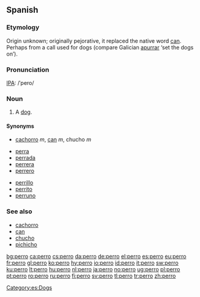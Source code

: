{{see|pero|però}}

==Spanish==

===Etymology===
Origin unknown; originally pejorative, it replaced the native word [[can]].  Perhaps from a call used for dogs (compare Galician [[apurrar]] ‘set the dogs on’).

===Pronunciation===
[[IPA]]: /ˈpero/

===Noun===
{{es-noun-mf|f=perra}}
#A [[dog]]. 

====Synonyms====
*[[cachorro]] ''m'', [[can]] ''m'', chucho ''m''


{{rel-top}}
*[[perra]] {{f}}
*[[perrada]]
*[[perrera]] {{f}}
*[[perrero]]
{{rel-mid}}
*[[perrillo]]
*[[perrito]] {{m}}
*[[perruno]] {{pos_a}}
{{rel-bottom}}

===See also===
*[[cachorro]] {{m}}
*[[can]] {{m}}
*[[chucho]] {{m}}
*[[pichicho]] {{m}}

[[Category:es:Dogs]]

[[bg:perro]]
[[ca:perro]]
[[cs:perro]]
[[da:perro]]
[[de:perro]]
[[el:perro]]
[[es:perro]]
[[eu:perro]]
[[fr:perro]]
[[gl:perro]]
[[ko:perro]]
[[hy:perro]]
[[io:perro]]
[[id:perro]]
[[it:perro]]
[[sw:perro]]
[[ku:perro]]
[[lt:perro]]
[[hu:perro]]
[[nl:perro]]
[[ja:perro]]
[[no:perro]]
[[ug:perro]]
[[pl:perro]]
[[pt:perro]]
[[ro:perro]]
[[ru:perro]]
[[fi:perro]]
[[sv:perro]]
[[tl:perro]]
[[tr:perro]]
[[zh:perro]]